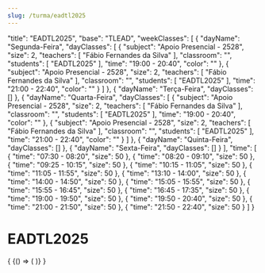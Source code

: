 ```yaml
---
slug: /turma/eadtl2025
---
```


  "title": "EADTL2025",
  "base": "TLEAD",
  "weekClasses": [
    {
      "dayName": "Segunda-Feira",
      "dayClasses": [
        {
          "subject": "Apoio Presencial - 2528",
          "size": 2,
          "teachers": [
            "Fábio Fernandes da Silva"
          ],
          "classroom": "",
          "students": [
            "EADTL2025"
          ],
          "time": "19:00 - 20:40",
          "color": ""
        },
        {
          "subject": "Apoio Presencial - 2528",
          "size": 2,
          "teachers": [
            "Fábio Fernandes da Silva"
          ],
          "classroom": "",
          "students": [
            "EADTL2025"
          ],
          "time": "21:00 - 22:40",
          "color": ""
        }
      ]
    },
    {
      "dayName": "Terça-Feira",
      "dayClasses": []
    },
    {
      "dayName": "Quarta-Feira",
      "dayClasses": [
        {
          "subject": "Apoio Presencial - 2528",
          "size": 2,
          "teachers": [
            "Fábio Fernandes da Silva"
          ],
          "classroom": "",
          "students": [
            "EADTL2025"
          ],
          "time": "19:00 - 20:40",
          "color": ""
        },
        {
          "subject": "Apoio Presencial - 2528",
          "size": 2,
          "teachers": [
            "Fábio Fernandes da Silva"
          ],
          "classroom": "",
          "students": [
            "EADTL2025"
          ],
          "time": "21:00 - 22:40",
          "color": ""
        }
      ]
    },
    {
      "dayName": "Quinta-Feira",
      "dayClasses": []
    },
    {
      "dayName": "Sexta-Feira",
      "dayClasses": []
    }
  ],
  "time": [
    {
      "time": "07:30 - 08:20",
      "size": 50
    },
    {
      "time": "08:20 - 09:10",
      "size": 50
    },
    {
      "time": "09:25 - 10:15",
      "size": 50
    },
    {
      "time": "10:15 - 11:05",
      "size": 50
    },
    {
      "time": "11:05 - 11:55",
      "size": 50
    },
    {
      "time": "13:10 - 14:00",
      "size": 50
    },
    {
      "time": "14:00 - 14:50",
      "size": 50
    },
    {
      "time": "15:05 - 15:55",
      "size": 50
    },
    {
      "time": "15:55 - 16:45",
      "size": 50
    },
    {
      "time": "16:45 - 17:35",
      "size": 50
    },
    {
      "time": "19:00 - 19:50",
      "size": 50
    },
    {
      "time": "19:50 - 20:40",
      "size": 50
    },
    {
      "time": "21:00 - 21:50",
      "size": 50
    },
    {
      "time": "21:50 - 22:40",
      "size": 50
    }
  ]
}

# EADTL2025

<div>
  {
    <BrowserOnly>
      {() => (
        <Grid
          title={data.title}
          weekClasses={data.weekClasses}
          time={data.time}
        />
      )}
    </BrowserOnly>
  }
</div>
